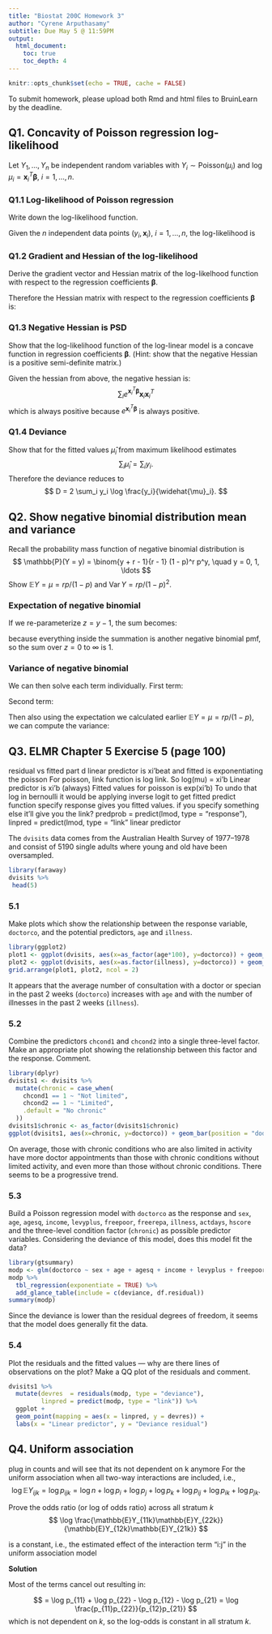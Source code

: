 ```yaml
---
title: "Biostat 200C Homework 3"
author: "Cyrene Arputhasamy"
subtitle: Due May 5 @ 11:59PM
output: 
  html_document:
    toc: true
    toc_depth: 4
---
```


```r
knitr::opts_chunk$set(echo = TRUE, cache = FALSE)
```

To submit homework, please upload both Rmd and html files to BruinLearn by the deadline.

## Q1. Concavity of Poisson regression log-likelihood 

Let $Y_1,\ldots,Y_n$ be independent random variables with $Y_i \sim \text{Poisson}(\mu_i)$ and $\log \mu_i = \mathbf{x}_i^T \boldsymbol{\beta}$, $i = 1,\ldots,n$.

### Q1.1 Log-likelihood of Poisson regression

Write down the log-likelihood function.

Given the $n$ independent data points $(y_i, \mathbf{x}_i)$, $i=1,\ldots,n$, the log-likelihood is
\begin{eqnarray*}
\ell(\boldsymbol{\beta}) &=& \sum_i y_i \log \mu_i - \mu_i - \log y_i! \\
&=& \sum_i y_i \cdot \mathbf{x}_i^T \boldsymbol{\beta} - e^{\mathbf{x}_i^T \boldsymbol{\beta}} - \log y_i!
\end{eqnarray*}

### Q1.2 Gradient and Hessian of the log-likelihood

Derive the gradient vector and Hessian matrix of the log-likelhood function with respect to the regression coefficients $\boldsymbol{\beta}$. 

\begin{eqnarray*}
\ell(\boldsymbol{\beta}) &=& \sum_i y_i \log \mu_i - \mu_i - \log y_i! \\
\nabla_\beta(\mathbf{x}_i^T \boldsymbol{\beta}) &=& \nabla_\beta(\mathbf{x}_{i0} \beta_0 + \mathbf{x}_{i1} \beta_1 + \cdots + \mathbf{x}_{ip} \beta_p) = \mathbf{x}_i \\
\nabla_\beta \ell(\cdot) &=& \sum_i y_i(\nabla_\beta \mathbf{x}_i^T \boldsymbol{\beta}) - \nabla_\beta (e^{\mathbf{x}_i^T \boldsymbol{\beta}}) - \nabla_\beta (\log y_i!)\\
&=& \sum_i y_i \mathbf{x}_i - e^{\mathbf{x}_i^T \boldsymbol{\beta}} \mathbf{x}_i \\
\end{eqnarray*}

Therefore the Hessian matrix with respect to the regression coefficients $\boldsymbol{\beta}$ is:

\begin{eqnarray*}
\nabla_\beta(\frac{\partial \ell(\cdot)}{\partial \beta}) &=& \sum_i \nabla_\beta(y_i \mathbf{x}_i - e^{\mathbf{x}_i^T \boldsymbol{\beta}} \mathbf{x}_i) \\
&=& - \sum_i e^{\mathbf{x}_i^T \boldsymbol{\beta}} \mathbf{x}_i \mathbf{x}_i^T \\
\end{eqnarray*}

### Q1.3 Negative Hessian is PSD

Show that the log-likelihood function of the log-linear model is a concave function in regression coefficients $\boldsymbol{\beta}$. (Hint: show that the negative Hessian is a positive semi-definite matrix.)


Given the hessian from above, the negative hessian is:
$$
\sum_i e^{\mathbf{x}_i^T \boldsymbol{\beta}} \mathbf{x}_i \mathbf{x}_i^T
$$
which is always positive because $e^{\mathbf{x}_i^T \boldsymbol{\beta}}$ is always positive. 

### Q1.4 Deviance

Show that for the fitted values $\widehat{\mu}_i$ from maximum likelihood estimates
$$
\sum_i \widehat{\mu}_i = \sum_i y_i.
$$
Therefore the deviance reduces to
$$
D = 2 \sum_i y_i \log \frac{y_i}{\widehat{\mu}_i}.
$$

\begin{eqnarray*}
D &=& 2 \log \frac{L (\mathbf{b}_{max})}{L(\mathbf{b})} = 2[\ell(\mathbf{b}_{max})- \ell(\mathbf{b})] \\
&=& 2 \sum_i [y_i \log(y_i) - y_i] - 2 \sum_i [y_i \log (\widehat{\mu}_i) - \widehat{\mu}_i] \\
&=& 2 \sum_i [y_i \log(y_i / \widehat{\mu}_i) - (y_i - \widehat{\mu}_i)] \\
&=& 2 \sum_i y_i \log(y_i / \widehat{\mu}_i)
\end{eqnarray*}


## Q2. Show negative binomial distribution mean and variance 

Recall the probability mass function of negative binomial distribution is 
$$
\mathbb{P}(Y = y) = \binom{y + r - 1}{r - 1} (1 - p)^r p^y, \quad y = 0, 1, \ldots
$$
Show $\mathbb{E}Y = \mu = rp / (1 - p)$ and $\operatorname{Var} Y = r p / (1 - p)^2$.

### Expectation of negative binomial 

\begin{eqnarray*}
\mathbb{E}Y &=& \sum_{y=0}^\infty y \binom{y + r - 1}{r - 1} (1 - p)^r p^y \\
&=& \sum_{y=0}^\infty y \binom{y + r - 1}{y} (1 - p)^r p^y \\
&=& \sum_{y=1}^\infty \frac{(y + r - 1)!}{(y - 1)!(r - 1)!} (1 - p)^r p^y \\
&=& \sum_{y=1}^\infty \binom{y + r -1}{y - 1} (1 - p)^r p^y \\
\end{eqnarray*}

If we re-parameterize $z = y - 1$, the sum becomes:

\begin{eqnarray*}
\mathbb{E}Y &=& \sum_{z=0}^\infty r \binom{r + z}{z} (1 - p)^r p^{z+1} \\
&=& \frac{rp}{p - 1} \sum_{z=0}^\infty \binom{(r + 1) + z - 1}{z} (1 - p)^{r + 1} p^z
&=& \frac{rp}{p - 1} = \mu
\end{eqnarray*}

because everything inside the summation is another negative binomial pmf, so the sum over $z = 0$ to $\infty$ is $1$.

### Variance of negative binomial 

\begin{eqnarray*}
\mathbb{E}(Y^2) &=& \sum_{y=0}^\infty y^2 \binom{y + r - 1}{r - 1} (1 - p)^r p^y \\
&=& \sum_{y=0}^\infty y^2 \binom{y + r - 1}{y} (1 - p)^r p^y \\
&=& \sum_{y=1}^\infty y^2 \frac{(y + r - 1)!}{y! (r - 1)!} (1 - p)^r p^y \\
&=& \sum_{y=1}^\infty y \frac{(y + r -1)!}{(y - 1)! (r - 1)!} (1 - p)^r p^y \\
&=& \sum_{y = 0}^\infty (y + 1) \frac{(y + r)!}{y! (r - 1)!} (1 - p)^r p^{y+1} \\
&=& \sum_{y = 0}^\infty y \frac{(y + r)!}{y! (r - 1)!} (1 - p)^r p^{y+1} + \sum_{y = 0}^\infty \frac{(y + r)!}{y! (r - 1)!} (1 - p)^r p^{y+1} \\
&=& \sum_{y = 1}^\infty \frac{(y + r)!}{(y - 1)! (r - 1)!} (1 - p)^r p^{y+1} + \sum_{y = 0}^\infty \frac{(y + r)!}{y! (r - 1)!} (1 - p)^r p^{y+1} \\
&=& \sum_{y = 0}^\infty \frac{(y + r + 1)!}{y! (r - 1)!} (1 - p)^r p^{y+2} + \sum_{y = 0}^\infty \frac{(y + r)!}{y! (r - 1)!} (1 - p)^r p^{y+1} \\
\end{eqnarray*}

We can then solve each term individually. 
First term:

\begin{eqnarray*}
\sum_{y = 0}^\infty \frac{(y + r + 1)!}{y! (r - 1)!} (1 - p)^r p^{y+2} &=& \sum_{y = 0}^\infty \frac{(y - 1 + r + 2)!}{y! (r - 1)!}(1 - p)^r p^{y+2} \\
&=& \sum_{y = 0}^\infty \frac{(y - 1 + r + 2)!}{y! (r - 1)!} \frac{(r + 2 - 1)!}{(r + 2 - 1)!}(1 - p)^r p^{y+2} \\
&=& \frac{(r + 1)!p^2}{(r - 1)!(1 - p)^2} \sum_{y = 0}^\infty \binom{r + 2 + y - 1}{y}(1 - p)^{r + 2}p^y \\
&=& r (r - 1)(\frac{p}{1 - p})^2
\end{eqnarray*}

Second term:

\begin{eqnarray*}
\sum_{y = 0}^\infty \frac{(y + r)!}{y! (r - 1)!} (1 - p)^r p^{y+1} &=& \sum_{y = 0}^\infty \frac{(r + 1 + y - 1)!}{y!(r - 1)!}(1 - p)^r p^{y+1} \\
&=& \sum_{y = 0}^\infty \frac{(r + 1 + y - 1)!}{y!(r - 1)!}\frac{(r + 1 - 1)!}{(r + 1 - 1)!}(1 - p)^r p^{y+2} \\
&=& \frac{rp}{1 - p} \sum_{y = 0}^\infty \binom{r + 1 + y - 1}{y}(1 - p)^{r+1} p^{y} \\
&=& \frac{rp}{1 - p}
\end{eqnarray*}

Then also using the expectation we calculated earlier $\mathbb{E}Y = \mu = rp / (1 - p)$, we can compute the variance:

\begin{eqnarray*}
\operatorname{Var} Y &=& \mathbb{E}(Y^2) - (\mathbb{E}Y)^2 \\
&=& (r (r - 1)(\frac{p}{1 - p})^2 + \frac{rp}{1 - p}) - (\frac{rp}{1 - p})^2 \\
&=& \frac{rp}{(1 - p)^2}
\end{eqnarray*}

## Q3. ELMR Chapter 5 Exercise 5 (page 100)

residual vs fitted part d linear predictor is xi'beat and fitted is exponentiating the poisson 
For poisson, link function is log link. So log(mu) = xi’b
Linear predictor is xi’b (always)
Fitted values for poisson is exp(xi’b)
To undo that log
in bernoulli it would be applying inverse logit to get fitted 
predict function specify response gives you fitted values. if you specify something else it'll give you the link? 
predprob = predict(lmod, type = "response"), 
linpred  = predict(lmod, type = "link" linear predictor

The `dvisits` data comes from the Australian Health Survey of 1977–1978 and consist of 5190 single adults where young and old have been oversampled.

```r
library(faraway)
dvisits %>%
 head(5)
```

### 5.1 
Make plots which show the relationship between the response variable, `doctorco`, and the potential predictors, `age` and `illness`.
```r
library(ggplot2)
plot1 <- ggplot(dvisits, aes(x=as_factor(age*100), y=doctorco)) + geom_bar(position = "dodge", stat = "summary", fun.y = "mean")
plot2 <- ggplot(dvisits, aes(x=as.factor(illness), y=doctorco)) + geom_bar(position = "dodge", stat = "summary", fun.y = "mean")
grid.arrange(plot1, plot2, ncol = 2)
```
It appears that the average number of consultation with a doctor or specian in the past 2 weeks (`doctorco`) increases with `age` and with the number of illnesses in the past 2 weeks (`illness`).

### 5.2
Combine the predictors `chcond1` and `chcond2` into a single three-level factor. Make an appropriate plot showing the relationship between this factor and the response. Comment.
```r
library(dplyr)
dvisits1 <- dvisits %>%
  mutate(chronic = case_when(
    chcond1 == 1 ~ "Not limited",
    chcond2 == 1 ~ "Limited",
    .default = "No chronic"
  )) 
dvisits1$chronic <- as_factor(dvisits1$chronic)
ggplot(dvisits1, aes(x=chronic, y=doctorco)) + geom_bar(position = "dodge", stat = "summary", fun.y = "mean")
```
On average, those with chronic conditions who are also limited in activity have more doctor appointments than those with chronic conditions without limited activity, and even more than those without chronic conditions. There seems to be a progressive trend. 

### 5.3 
Build a Poisson regression model with `doctorco` as the response and `sex`, `age`, `agesq`, `income`, `levyplus`, `freepoor`, `freerepa`, `illness`, `actdays`, `hscore` and the three-level condition factor (`chronic`) as possible predictor variables. Considering the deviance of this model, does this model fit the data?
```r
library(gtsummary)
modp <- glm(doctorco ~ sex + age + agesq + income + levyplus + freepoor + freerepa + illness + actdays + hscore + chronic, family = poisson, data = dvisits1)
modp %>%
  tbl_regression(exponentiate = TRUE) %>%
  add_glance_table(include = c(deviance, df.residual))
summary(modp)
```
Since the deviance is lower than the residual degrees of freedom, it seems that the model does generally fit the data. 

### 5.4
Plot the residuals and the fitted values — why are there lines of observations on the plot? Make a QQ plot of the residuals and comment.
```r
dvisits1 %>%
  mutate(devres  = residuals(modp, type = "deviance"), 
         linpred = predict(modp, type = "link")) %>%
  ggplot + 
  geom_point(mapping = aes(x = linpred, y = devres)) + 
  labs(x = "Linear predictor", y = "Deviance residual")
```

## Q4. Uniform association 
plug in counts and will see that its not dependent on k anymore
For the uniform association when all two-way interactions are included, i.e., 
$$
\log \mathbb{E}Y_{ijk} = \log p_{ijk} = \log n + \log p_i + \log p_j + \log p_k + \log p_{ij} + \log p_{ik} + \log p_{jk}.
$$

Prove the odds ratio (or log of odds ratio) across all stratum $k$ 
$$
\log \frac{\mathbb{E}Y_{11k}\mathbb{E}Y_{22k}}{\mathbb{E}Y_{12k}\mathbb{E}Y_{21k}}
$$

is a constant, i.e., the estimated effect of the interaction term "i:j" in the uniform association model 

**Solution**
 
\begin{eqnarray*}
\log \frac{\mathbb{E}Y_{11k}\mathbb{E}Y_{22k}}{\mathbb{E}Y_{12k}\mathbb{E}Y_{21k}} &=& \log{\mathbb{E}Y_{11k}\mathbb{E}Y_{22k}} - \log{\mathbb{E}Y_{12k}\mathbb{E}Y_{21k}} \\
&=& \log\mathbb{E}Y_{11k} + \log\mathbb{E}Y_{22k} - \log\mathbb{E}Y_{12k} - \log\mathbb{E}Y_{21k} \\
&=& \log n + \log p_{i=1} + \log p_{j=1} + \log p_k + \log p_{11} + \log p_{1k} + \log p_{1k} \\
&\quad& + \log n + \log p_2 + \log p_2 + \log p_k + \log p_{22} + \log p_{2k} + \log p_{2k} \\
&\quad& - (\log n + \log p_1 + \log p_2 + \log p_k + \log p_{12} + \log p_{1k} + \log p_{2k}) \\
&\quad& - (\log n + \log p_2 + \log p_1 + \log p_k + \log p_{21} + \log p_{2k} + \log p_{1k}) \\
\end{eqnarray*}

Most of the terms cancel out resulting in:

$$
= \log p_{11} + \log p_{22} - \log p_{12} - \log p_{21} = \log \frac{p_{11}p_{22}}{p_{12}p_{21}}
$$
which is not dependent on $k$, so the log-odds is constant in all stratum $k$. 